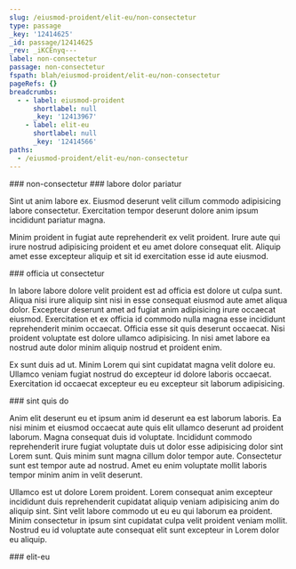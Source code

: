 ```yaml
---
slug: /eiusmod-proident/elit-eu/non-consectetur
type: passage
_key: '12414625'
_id: passage/12414625
_rev: _iKCEnyq---
label: non-consectetur
passage: non-consectetur
fspath: blah/eiusmod-proident/elit-eu/non-consectetur
pageRefs: {}
breadcrumbs:
  - - label: eiusmod-proident
      shortlabel: null
      _key: '12413967'
    - label: elit-eu
      shortlabel: null
      _key: '12414566'
paths:
  - /eiusmod-proident/elit-eu/non-consectetur
---
```


<NuggetArea>
<Passage slug="/eiusmod-proident/elit-eu/non-consectetur" type="passage" _key="12414625" _id="passage/12414625" _rev="_iKCEnyq---" label="non-consectetur" passage="non-consectetur" fspath="blah/eiusmod-proident/elit-eu/non-consectetur" paths="/eiusmod-proident/elit-eu/non-consectetur">
<NuggetBody>
### non-consectetur

</NuggetBody>
<Breadcrumbs>
<Crumbs>
<Crumb _key="12413967" label="eiusmod-proident" /><Crumb _key="12414566" label="elit-eu" />
</Crumbs>
</Breadcrumbs>
</Passage>

<NuggetsInbound>
</NuggetsInbound>
<NuggetsOutbound>
<Nugget direction="outbound" type="nugget" _key="df451dfe-3ae8-4883-a5a2-7ed0420610bb" _id="nugget/df451dfe-3ae8-4883-a5a2-7ed0420610bb" _rev="_iKCEnyq--A" fspath="blah/eiusmod-proident/elit-eu/non-consectetur/labore-dolor-pariatur.md" label="labore dolor pariatur" paths="/eiusmod-proident/elit-eu/non-consectetur/labore-dolor-pariatur" slug="/eiusmod-proident/elit-eu/non-consectetur/labore-dolor-pariatur">
<NuggetBody>
### labore dolor pariatur

Sint ut anim labore ex. Eiusmod deserunt velit cillum commodo adipisicing labore consectetur. Exercitation tempor deserunt dolore anim ipsum incididunt pariatur magna.

Minim proident in fugiat aute reprehenderit ex velit proident. Irure aute qui irure nostrud adipisicing proident et eu amet dolore consequat elit. Aliquip amet esse excepteur aliquip et sit id exercitation esse id aute eiusmod.

</NuggetBody>
</Nugget>

<Nugget direction="outbound" type="nugget" _key="f6db3b99-6a9b-4cd1-8ce7-0ef8f3cc8c94" _id="nugget/f6db3b99-6a9b-4cd1-8ce7-0ef8f3cc8c94" _rev="_iKCEnyu---" fspath="blah/eiusmod-proident/elit-eu/non-consectetur/officia-ut-consectetur.md" label="officia ut consectetur" paths="/eiusmod-proident/elit-eu/non-consectetur/officia-ut-consectetur" slug="/eiusmod-proident/elit-eu/non-consectetur/officia-ut-consectetur">
<NuggetBody>
### officia ut consectetur

In labore labore dolore velit proident est ad officia est dolore ut culpa sunt. Aliqua nisi irure aliquip sint nisi in esse consequat eiusmod aute amet aliqua dolor. Excepteur deserunt amet ad fugiat anim adipisicing irure occaecat eiusmod. Exercitation et ex officia id commodo nulla magna esse incididunt reprehenderit minim occaecat. Officia esse sit quis deserunt occaecat. Nisi proident voluptate est dolore ullamco adipisicing. In nisi amet labore ea nostrud aute dolor minim aliquip nostrud et proident enim.

Ex sunt duis ad ut. Minim Lorem qui sint cupidatat magna velit dolore eu. Ullamco veniam fugiat nostrud do excepteur id dolore laboris occaecat. Exercitation id occaecat excepteur eu eu excepteur sit laborum adipisicing.

</NuggetBody>
</Nugget>

<Nugget direction="outbound" type="nugget" _key="65845480-39a8-4f73-a0d1-09b390fb4527" _id="nugget/65845480-39a8-4f73-a0d1-09b390fb4527" _rev="_iKCEnyu--_" fspath="blah/eiusmod-proident/elit-eu/non-consectetur/sint-quis-do.md" label="sint quis do" paths="/eiusmod-proident/elit-eu/non-consectetur/sint-quis-do" slug="/eiusmod-proident/elit-eu/non-consectetur/sint-quis-do">
<NuggetBody>
### sint quis do

Anim elit deserunt eu et ipsum anim id deserunt ea est laborum laboris. Ea nisi minim et eiusmod occaecat aute quis elit ullamco deserunt ad proident laborum. Magna consequat duis id voluptate. Incididunt commodo reprehenderit irure fugiat voluptate duis ut dolor esse adipisicing dolor sint Lorem sunt. Quis minim sunt magna cillum dolor tempor aute. Consectetur sunt est tempor aute ad nostrud. Amet eu enim voluptate mollit laboris tempor minim anim in velit deserunt.

Ullamco est ut dolore Lorem proident. Lorem consequat anim excepteur incididunt duis reprehenderit cupidatat aliquip veniam adipisicing anim do aliquip sint. Sint velit labore commodo ut eu eu qui laborum ea proident. Minim consectetur in ipsum sint cupidatat culpa velit proident veniam mollit. Nostrud eu id voluptate aute consequat elit sunt excepteur in Lorem dolor eu aliquip.

</NuggetBody>
</Nugget>

</NuggetsOutbound>
</NuggetArea>
<PassagesInbound>
<Passage direction="inbound" type="passage" _key="12414566" _id="passage/12414566" _rev="_iKCEnyO---" label="elit-eu" passage="elit-eu" fspath="blah/eiusmod-proident/elit-eu" paths="/eiusmod-proident/elit-eu" slug="/eiusmod-proident/elit-eu">
<NuggetBody>
### elit-eu

</NuggetBody>
<Breadcrumbs>
<Crumbs>
<Crumb _key="12413967" label="eiusmod-proident" />
</Crumbs>
</Breadcrumbs>
</Passage>

</PassagesInbound>
<PassagesOutbound>
</PassagesOutbound>